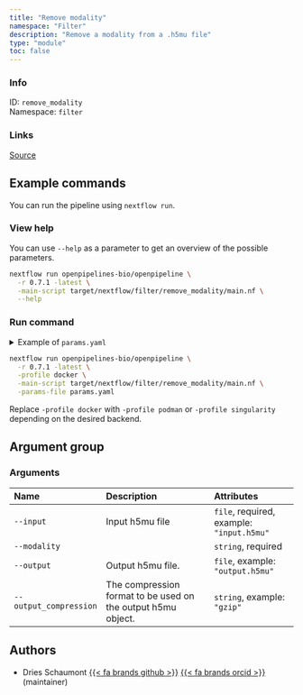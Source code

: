 ```yaml
---
title: "Remove modality"
namespace: "Filter"
description: "Remove a modality from a .h5mu file"
type: "module"
toc: false
---
```


::: {.column-margin}

### Info

ID: `remove_modality`  
Namespace: `filter`

### Links
[Source](https://github.com/openpipelines-bio/openpipeline/blob/main/openpipelines/src/filter/remove_modality){.btn-action .btn-sm .btn-info .btn role="button"}

:::



## Example commands

You can run the pipeline using `nextflow run`.

### View help

You can use `--help` as a parameter to get an overview of the possible parameters.

```bash
nextflow run openpipelines-bio/openpipeline \
  -r 0.7.1 -latest \
  -main-script target/nextflow/filter/remove_modality/main.nf \
  --help
```

### Run command

<details>
<summary>Example of `params.yaml`</summary>
```yaml

```
</details>

```bash
nextflow run openpipelines-bio/openpipeline \
  -r 0.7.1 -latest \
  -profile docker \
  -main-script target/nextflow/filter/remove_modality/main.nf \
  -params-file params.yaml
```

:::{.callout-note}
Replace `-profile docker` with `-profile podman` or `-profile singularity` depending on the desired backend.
:::

## Argument group

### Arguments

|Name                   |Description                                                  |Attributes                                |
|:----------------------|:------------------------------------------------------------|:-----------------------------------------|
|`--input`              |Input h5mu file                                              |`file`, required, example: `"input.h5mu"` |
|`--modality`           |                                                             |`string`, required                        |
|`--output`             |Output h5mu file.                                            |`file`, example: `"output.h5mu"`          |
|`--output_compression` |The compression format to be used on the output h5mu object. |`string`, example: `"gzip"`               |

## Authors

  * Dries Schaumont [{{< fa brands github >}}](https://github.com/DriesSchaumont) [{{< fa brands orcid >}}](https://orcid.org/0000-0002-4389-0440) (maintainer)
